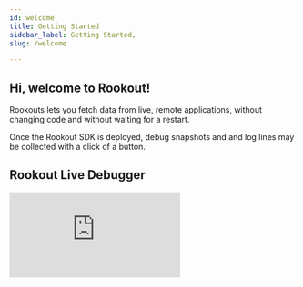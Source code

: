 ```yaml
---
id: welcome
title: Getting Started
sidebar_label: Getting Started,
slug: /welcome

---
```

## Hi, welcome to Rookout!



Rookouts lets you fetch data from live, remote applications, without changing code and without waiting for a restart.

Once the Rookout SDK is deployed, debug snapshots and and log lines may be collected with a click of a button.

## Rookout Live Debugger

<iframe width={560} height={315} src="https://www.youtube.com/embed/3U99qdYKNmw" title="YouTube video player" frameBorder="0" allow="accelerometer; autoplay; clipboard-write; encrypted-media; gyroscope; picture-in-picture" allowFullScreen={true} />

Rookout Live Debugger provides a debugger-like production-grade tool for applications running in a wide variety of technologies and deployments.

Use Non-Breaking Breakpoints to instantly see the full state of your app, including variable values, stack traces, and more.

## Rookout Live Logger

<iframe width={560} height={315} src="https://www.youtube.com/embed/YvbfaNbEQo4" title="YouTube video player" frameBorder="0" allow="accelerometer; autoplay; clipboard-write; encrypted-media; gyroscope; picture-in-picture" allowFullScreen={true} />

Rookout Live Logger provides a live-tail-like experience, letting you increase log verbosity immediately and safely.

Use advanced, context based filters to switch on hidden Debug or Trace log lines and quickly get to the root cause of an issue.

## Integrate with your version control

When working on a remote environment, it's imperative to know exactly what source code it's executing.

Rookout integrates with your source-control provider to fetch you the correct source code for each and every environment (see our [source code security page](https://www.rookout.com/security/source-code-security) for more info).

## Integrate with your observability tools

When investigating application issues, existing observability tools such as logging, tracing and error tracking, are an important source of information.

Rookout integrates with those services to show you the corresponding transaction identifiers.

Rookout even empowers you to add logs, metrics, and alerts to running applications on the fly, seeing them side-by-side with traditional logs and metrics.

## Key features

1.  Debug multiple applications simultaneously.
2.  Conditional breakpoints for pinpoint collection.
3.  Profiling capabilities.
4.  Version control integration.
5.  OpenTracing integration.
6.  Create new logs, metrics and alerts.
7.  Negligible performance overhead with strict controls.
8.  Enterprise grade [security](https://www.rookout.com/security).

## How does it work?

Rookout's SDKs and agents use bytecode-manipulation (and similar techniques) to instantly add the instructions for data collection to the application's code as soon as you add a non-breaking breakpoint.

## What's next?

-   Sign up to [Rookout](https://app.rookout.com) and [deploy](setup-intro.md) on your first application.
-   Find your specific deployment in our [Deployment Examples](deployment-examples.md).
-   Checkout the [Rookout workshop](https://github.com/Rookout/rookout-training) on GitHub.
-   Reach out to us if anything is unclear: <SupportEmail/>.
